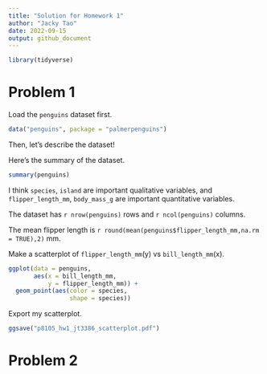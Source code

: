 ```yaml
---
title: "Solution for Homework 1"
author: "Jacky Tao"
date: 2022-09-15
output: github_document
---
```


```r
library(tidyverse)
```

# Problem 1

Load the `penguins` dataset first.

```r
data("penguins", package = "palmerpenguins")
```

Then, let's describe the dataset!

Here's the summary of the dataset.

```r
summary(penguins)
```

I think `species`, `island` are important qualitative variables, and `flipper_length_mm`, `body_mass_g` are important quantitative variables.

The dataset has `r nrow(penguins)` rows and `r ncol(penguins)` columns.

The mean flipper length is `r round(mean(penguins$flipper_length_mm,na.rm = TRUE),2)` mm.

Make a scatterplot of `flipper_length_mm`(y) vs `bill_length_mm`(x).

```r
ggplot(data = penguins,
       aes(x = bill_length_mm,
           y = flipper_length_mm)) + 
  geom_point(aes(color = species,
                 shape = species))
```

Export my scatterplot.

```r
ggsave("p8105_hw1_jt3386_scatterplot.pdf")
```

# Problem 2
